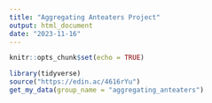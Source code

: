 ```yaml
---
title: "Aggregating Anteaters Project"
output: html_document
date: "2023-11-16"
---
```


```r
knitr::opts_chunk$set(echo = TRUE)
```

```r
library(tidyverse)
source("https://edin.ac/4616rYu")
get_my_data(group_name = "aggregating_anteaters")
```

